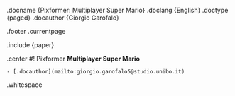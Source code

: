 .docname {Pixformer: Multiplayer Super Mario}
.doclang {English}
.doctype {paged}
.docauthor {Giorgio Garofalo}

.footer
    .currentpage

.include {paper}

.center
    #! Pixformer
    **Multiplayer Super Mario**

    - [.docauthor](mailto:giorgio.garofalo5@studio.unibo.it)
    
.whitespace